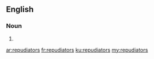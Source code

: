 ==English==

===Noun===
{{head|en}}

# {{plural of|repudiator}}

[[ar:repudiators]]
[[fr:repudiators]]
[[ku:repudiators]]
[[my:repudiators]]
